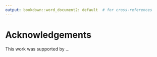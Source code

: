 ```yaml
---
output: bookdown::word_document2: default  # for cross-references
---
```

# Acknowledgements {#thanks .unnumbered}

This work was supported by ...

